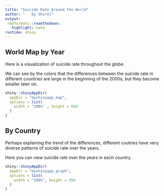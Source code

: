 ---
title: "Suicide Rate Around the World"
author: "   by Shirel"
output:
 rmdformats::readthedown:
   highlight: kate
runtime: shiny
---

## World Map by Year

Here is a visualization of suicide rate throughout the globe.  

We can see by the colors that the differences between the suicide rate in different countries are large in the beginning of the 2000s, but they become smaller later on.  

```{r emb_shiny_dir_map, echo=F, warning=F}
shiny::shinyAppDir(
  appDir = "myshinyapp_map",
  options = list(
    width = "100%" , height = 650
  )
)
```
  


## By Country

Perhaps explaining the trend of the differences, different coutries have very diverse patterns of suicide rate over the years.

Here you can view suicide rate over the years in each country. 

```{r emb_shiny_dir_graph, echo=F, warning=F}
shiny::shinyAppDir(
  appDir = "myshinyapp_graph",
  options = list(
    width = "100%", height = 550
  )
)
```
